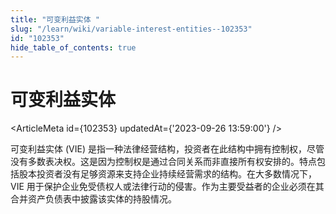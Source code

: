 ```yaml
---
title: "可变利益实体 "
slug: "/learn/wiki/variable-interest-entities--102353"
id: "102353"
hide_table_of_contents: true
---
```



# 可变利益实体 

<ArticleMeta id={102353} updatedAt={'2023-09-26 13:59:00'} />
<div className='border-solid border-b border-t-0 my-4 border-[var(--ifm-color-gray-300)]' />

可变利益实体 (VIE) 是指一种法律经营结构，投资者在此结构中拥有控制权，尽管没有多数表决权。这是因为控制权是通过合同关系而非直接所有权安排的。特点包括股本投资者没有足够资源来支持企业持续经营需求的结构。在大多数情况下，VIE 用于保护企业免受债权人或法律行动的侵害。作为主要受益者的企业必须在其合并资产负债表中披露该实体的持股情况。
